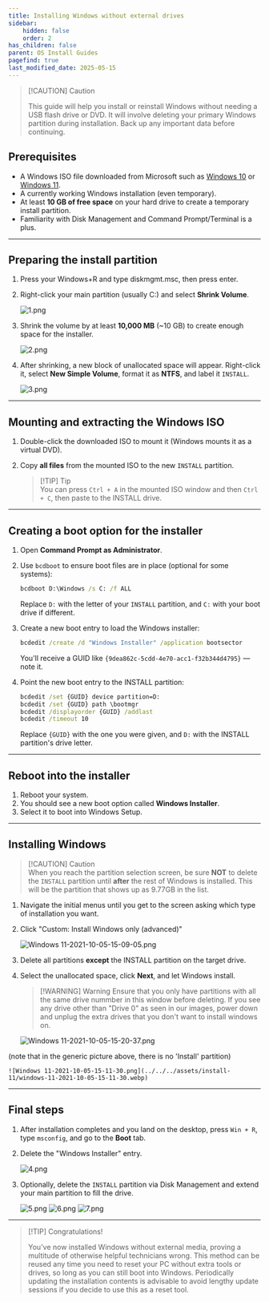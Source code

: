 ```yaml
---
title: Installing Windows without external drives
sidebar:
    hidden: false
    order: 2
has_children: false
parent: OS Install Guides
pagefind: true
last_modified_date: 2025-05-15
---
```


> [!CAUTION] Caution  
>
> This guide will help you install or reinstall Windows without needing a USB flash drive or DVD. It will involve deleting your primary Windows partition during installation. Back up any important data before continuing.

## Prerequisites

* A Windows ISO file downloaded from Microsoft such as [Windows 10](https://www.microsoft.com/software-download/windows10) or [Windows 11](https://www.microsoft.com/software-download/windows11).
* A currently working Windows installation (even temporary).
* At least **10 GB of free space** on your hard drive to create a temporary install partition.
* Familiarity with Disk Management and Command Prompt/Terminal is a plus.

---

## Preparing the install partition

1. Press your Windows+R and type diskmgmt.msc, then press enter.
2. Right-click your main partition (usually C:) and select **Shrink Volume**.

    ![1.png](../../../assets/windows-no-external/1.png)

3. Shrink the volume by at least **10,000 MB** (~10 GB) to create enough space for the installer.

    ![2.png](../../../assets/windows-no-external/2.png)

4. After shrinking, a new block of unallocated space will appear. Right-click it, select **New Simple Volume**, format it as **NTFS**, and label it `INSTALL`.

    ![3.png](../../../assets/windows-no-external/3.png)

---

## Mounting and extracting the Windows ISO

1. Double-click the downloaded ISO to mount it (Windows mounts it as a virtual DVD).
2. Copy **all files** from the mounted ISO to the new `INSTALL` partition.

    > [!TIP] Tip  
    > You can press `Ctrl + A` in the mounted ISO window and then `Ctrl + C`, then paste to the INSTALL drive.

---

## Creating a boot option for the installer

1. Open **Command Prompt as Administrator**.
2. Use `bcdboot` to ensure boot files are in place (optional for some systems):

    ```cmd
    bcdboot D:\Windows /s C: /f ALL
    ```

    Replace `D:` with the letter of your `INSTALL` partition, and `C:` with your boot drive if different.

3. Create a new boot entry to load the Windows installer:

    ```cmd
    bcdedit /create /d "Windows Installer" /application bootsector
    ```

    You'll receive a GUID like `{9dea862c-5cdd-4e70-acc1-f32b344d4795}` — note it.

4. Point the new boot entry to the INSTALL partition:

    ```cmd
    bcdedit /set {GUID} device partition=D:
    bcdedit /set {GUID} path \bootmgr
    bcdedit /displayorder {GUID} /addlast
    bcdedit /timeout 10
    ```

    Replace `{GUID}` with the one you were given, and `D:` with the INSTALL partition's drive letter.

---

## Reboot into the installer

1. Reboot your system.
2. You should see a new boot option called **Windows Installer**.
3. Select it to boot into Windows Setup.


---

## Installing Windows

> [!CAUTION] Caution  
> When you reach the partition selection screen, be sure **NOT** to delete the `INSTALL` partition until **after** the rest of Windows is installed. This will be the partition that shows up as 9.77GB in the list.

1. Navigate the initial menus until you get to the screen asking which type of installation you want.
2. Click "Custom: Install Windows only (advanced)"

     ![Windows 11-2021-10-05-15-09-05.png](../../../assets/install-11/windows-11-2021-10-05-15-09-05.webp)


3. Delete all partitions **except** the INSTALL partition on the target drive.
4. Select the unallocated space, click **Next**, and let Windows install.

    > [!WARNING] Warning
    > Ensure that you only have partitions with all the same drive nummber in this window before deleting. If you see any drive other than "Drive 0" as seen in our images, power down and unplug the extra drives that you don't want to install windows on.

    ![Windows 11-2021-10-05-15-20-37.png](../../../assets/install-11/windows-11-2021-10-05-15-20-37.webp)

(note that in the generic picture above, there is no 'Install' partition)

    ![Windows 11-2021-10-05-15-11-30.png](../../../assets/install-11/windows-11-2021-10-05-15-11-30.webp)


---

## Final steps

1. After installation completes and you land on the desktop, press `Win + R`, type `msconfig`, and go to the **Boot** tab.
2. Delete the "Windows Installer" entry.

    ![4.png](../../../assets/windows-no-external/4.png)

3. Optionally, delete the `INSTALL` partition via Disk Management and extend your main partition to fill the drive.

    ![5.png](../../../assets/windows-no-external/5.png)
    ![6.png](../../../assets/windows-no-external/6.png)
    ![7.png](../../../assets/windows-no-external/7.png)

---

> [!TIP] Congratulations!
>
> You've now installed Windows without external media, proving a multitude of otherwise helpful technicians wrong. This method can be reused any time you need to reset your PC without extra tools or drives, so long as you can still boot into Windows. Periodically updating the installation contents is advisable to avoid lengthy update sessions if you decide to use this as a reset tool.
